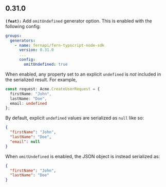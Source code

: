 ## 0.31.0
**`(feat):`** Add `omitUndefined` generator option. This is enabled with the following config:

```yaml
groups:
  generators:
    - name: fernapi/fern-typscript-node-sdk
      version: 0.31.0
      ...
      config:
        omitUndefined: true
```

When enabled, any property set to an explicit `undefined` is _not_ included
in the serialized result. For example,

```typescript
const request: Acme.CreateUserRequest = {
  firstName: "John",
  lastName: "Doe",
  email: undefined
};
```

By default, explicit `undefined` values are serialized as `null` like so:

```json
{
  "firstName": "John",
  "lastName": "Doe",
  "email": null
}
```

When `omitUndefined` is enabled, the JSON object is instead serialized as:

```json
{
  "firstName": "John",
  "lastName": "Doe"
}
```


